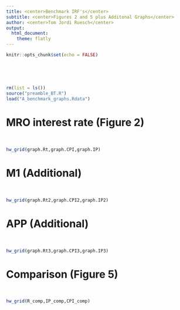 ```yaml
---
title: <center>Benchmark IRF's</center>
subtitle: <center>Figures 2 and 5 plus Additonal Graphs</center>
author: <center>Tom Jordi Ruesch</center>
output: 
  html_document:
    theme: flatly
---
```


```r
knitr::opts_chunk$set(echo = FALSE)
```

<p style="margin-bottom:2cm;"></p>

```r
rm(list = ls())
source("preamble_BT.R")
load("A_benchmark_graphs.Rdata")
```

# MRO interest rate (Figure 2)

<br>

```r
hw_grid(graph.Rt,graph.CPI,graph.IP)
```

# M1 (Additional)

<br>

```r
hw_grid(graph.Rt2,graph.CPI2,graph.IP2)
```

# APP (Additional)

<br>

```r
hw_grid(graph.Rt3,graph.CPI3,graph.IP3)
```

# Comparison (Figure 5)

<br>

```r
hw_grid(R_comp,IP_comp,CPI_comp)
```
